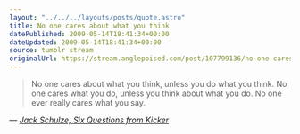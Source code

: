 ```yaml
---
layout: "../../../layouts/posts/quote.astro"
title: No one cares about what you think
datePublished: 2009-05-14T18:41:34+00:00
dateUpdated: 2009-05-14T18:41:34+00:00
source: tumblr stream
originalUrl: https://stream.anglepoised.com/post/107799136/no-one-cares-about-what-you-think-unless-you-do
---
```


> No one cares about what you think, unless you do what you think. No one cares what you do, unless you think about what you do. No one ever really cares what you say.

— <cite>[Jack Schulze, _Six Questions from Kicker_](http://www.kickerstudio.com/blog/2009/05/six-questions-from-kicker-jack-schulze/)</cite>

